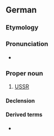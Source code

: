 ==German==

===Etymology===
{{abbreviation of|de|Union der Sozialistischen Sowjetrepubliken}}

===Pronunciation===
* {{audio|de|De-UdSSR.ogg|Audio}}

===Proper noun===
{{de-proper noun|f}}

# [[USSR]]

====Declension====
{{de-decl-noun-f|n=sg}}

====Derived terms====
* {{l|de|EUdSSR}}

{{c|de|Soviet Union}}